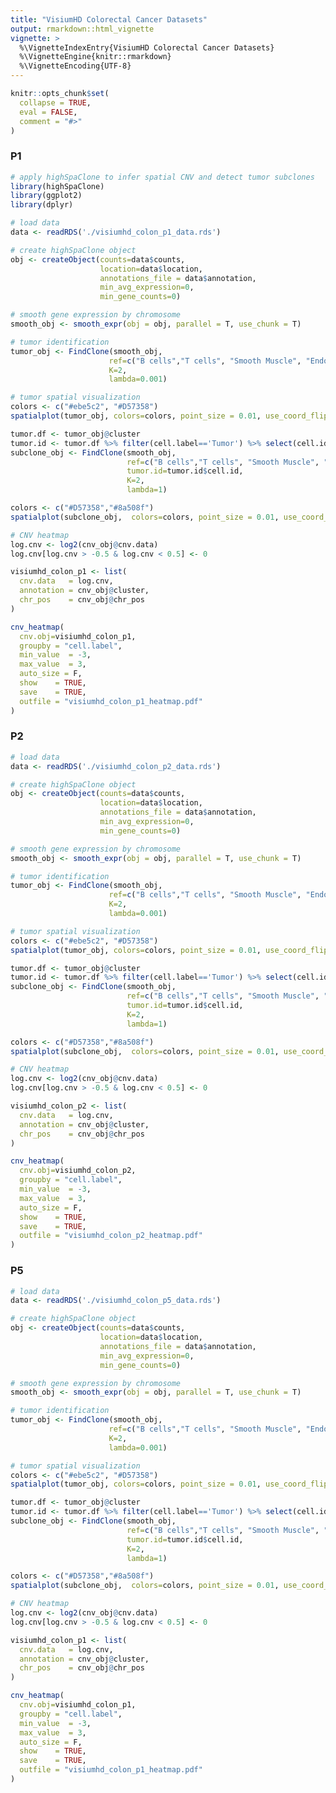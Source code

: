 ```yaml
---
title: "VisiumHD Colorectal Cancer Datasets"
output: rmarkdown::html_vignette
vignette: >
  %\VignetteIndexEntry{VisiumHD Colorectal Cancer Datasets}
  %\VignetteEngine{knitr::rmarkdown}
  %\VignetteEncoding{UTF-8}
---
```


```r
knitr::opts_chunk$set(
  collapse = TRUE,
  eval = FALSE,
  comment = "#>"
)
```

### P1

```r
# apply highSpaClone to infer spatial CNV and detect tumor subclones
library(highSpaClone)
library(ggplot2)
library(dplyr)

# load data
data <- readRDS('./visiumhd_colon_p1_data.rds')

# create highSpaClone object
obj <- createObject(counts=data$counts,
                    location=data$location,
                    annotations_file = data$annotation,
                    min_avg_expression=0,
                    min_gene_counts=0)

# smooth gene expression by chromosome
smooth_obj <- smooth_expr(obj = obj, parallel = T, use_chunk = T)

# tumor identification
tumor_obj <- FindClone(smooth_obj,
                      ref=c("B cells","T cells", "Smooth Muscle", "Endothelial"),
                      K=2,
                      lambda=0.001)

# tumor spatial visualization
colors <- c("#ebe5c2", "#D57358")
spatialplot(tumor_obj, colors=colors, point_size = 0.01, use_coord_flip=T, use_x_reverse=T)

tumor.df <- tumor_obj@cluster
tumor.id <- tumor.df %>% filter(cell.label=='Tumor') %>% select(cell.id)
subclone_obj <- FindClone(smooth_obj,
                          ref=c("B cells","T cells", "Smooth Muscle", "Endothelial"),
                          tumor.id=tumor.id$cell.id,
                          K=2,
                          lambda=1)

colors <- c("#D57358","#8a508f")
spatialplot(subclone_obj,  colors=colors, point_size = 0.01, use_coord_flip=T, use_x_reverse=T)

# CNV heatmap
log.cnv <- log2(cnv_obj@cnv.data)
log.cnv[log.cnv > -0.5 & log.cnv < 0.5] <- 0

visiumhd_colon_p1 <- list(
  cnv.data   = log.cnv,
  annotation = cnv_obj@cluster,
  chr_pos    = cnv_obj@chr_pos
)

cnv_heatmap(
  cnv.obj=visiumhd_colon_p1,
  groupby = "cell.label",
  min_value  = -3,  
  max_value  = 3,
  auto_size = F,
  show    = TRUE,       
  save    = TRUE,         
  outfile = "visiumhd_colon_p1_heatmap.pdf" 
)
```

### P2

```r
# load data
data <- readRDS('./visiumhd_colon_p2_data.rds')

# create highSpaClone object
obj <- createObject(counts=data$counts,
                    location=data$location,
                    annotations_file = data$annotation,
                    min_avg_expression=0,
                    min_gene_counts=0)

# smooth gene expression by chromosome
smooth_obj <- smooth_expr(obj = obj, parallel = T, use_chunk = T)

# tumor identification
tumor_obj <- FindClone(smooth_obj,
                      ref=c("B cells","T cells", "Smooth Muscle", "Endothelial"),
                      K=2,
                      lambda=0.001)

# tumor spatial visualization
colors <- c("#ebe5c2", "#D57358")
spatialplot(tumor_obj, colors=colors, point_size = 0.01, use_coord_flip=T, use_x_reverse=T)

tumor.df <- tumor_obj@cluster
tumor.id <- tumor.df %>% filter(cell.label=='Tumor') %>% select(cell.id)
subclone_obj <- FindClone(smooth_obj,
                          ref=c("B cells","T cells", "Smooth Muscle", "Endothelial"),
                          tumor.id=tumor.id$cell.id,
                          K=2,
                          lambda=1)

colors <- c("#D57358","#8a508f")
spatialplot(subclone_obj,  colors=colors, point_size = 0.01, use_coord_flip=T, use_x_reverse=T)

# CNV heatmap
log.cnv <- log2(cnv_obj@cnv.data)
log.cnv[log.cnv > -0.5 & log.cnv < 0.5] <- 0

visiumhd_colon_p2 <- list(
  cnv.data   = log.cnv,
  annotation = cnv_obj@cluster,
  chr_pos    = cnv_obj@chr_pos
)

cnv_heatmap(
  cnv.obj=visiumhd_colon_p2,
  groupby = "cell.label",
  min_value  = -3,  
  max_value  = 3,
  auto_size = F,
  show    = TRUE,       
  save    = TRUE,         
  outfile = "visiumhd_colon_p2_heatmap.pdf" 
)
```

### P5

```r
# load data
data <- readRDS('./visiumhd_colon_p5_data.rds')

# create highSpaClone object
obj <- createObject(counts=data$counts,
                    location=data$location,
                    annotations_file = data$annotation,
                    min_avg_expression=0,
                    min_gene_counts=0)

# smooth gene expression by chromosome
smooth_obj <- smooth_expr(obj = obj, parallel = T, use_chunk = T)

# tumor identification
tumor_obj <- FindClone(smooth_obj,
                      ref=c("B cells","T cells", "Smooth Muscle", "Endothelial"),
                      K=2,
                      lambda=0.001)

# tumor spatial visualization
colors <- c("#ebe5c2", "#D57358")
spatialplot(tumor_obj, colors=colors, point_size = 0.01, use_coord_flip=T, use_x_reverse=T)

tumor.df <- tumor_obj@cluster
tumor.id <- tumor.df %>% filter(cell.label=='Tumor') %>% select(cell.id)
subclone_obj <- FindClone(smooth_obj,
                          ref=c("B cells","T cells", "Smooth Muscle", "Endothelial"),
                          tumor.id=tumor.id$cell.id,
                          K=2,
                          lambda=1)

colors <- c("#D57358","#8a508f")
spatialplot(subclone_obj,  colors=colors, point_size = 0.01, use_coord_flip=T, use_x_reverse=T)

# CNV heatmap
log.cnv <- log2(cnv_obj@cnv.data)
log.cnv[log.cnv > -0.5 & log.cnv < 0.5] <- 0

visiumhd_colon_p1 <- list(
  cnv.data   = log.cnv,
  annotation = cnv_obj@cluster,
  chr_pos    = cnv_obj@chr_pos
)

cnv_heatmap(
  cnv.obj=visiumhd_colon_p1,
  groupby = "cell.label",
  min_value  = -3,  
  max_value  = 3,
  auto_size = F,
  show    = TRUE,       
  save    = TRUE,         
  outfile = "visiumhd_colon_p1_heatmap.pdf" 
)
```
